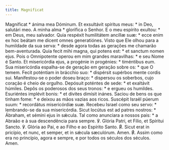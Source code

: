 ```yaml
---
title: Magnificat
---
```


<div class="grid grid-cols-2 gap-5">
  <span class="text-justify">
    Magníficat * ánima mea Dóminum. Et exsultávit spíritus meus: * in Deo,
    salutári meo.
  </span>
  <span class="text-justify">
    A minha alma * glorifica o Senhor. E o meu espírito exultou: * em Deus, meu
    salvador.
  </span>
  <span class="text-justify">
    Quia respéxit humilitátem ancíllæ suæ: * ecce enim ex hoc beátam me dicent
    omnes generatiónes.
  </span>
  <span class="text-justify">
    Visto que Ele olhou para a humildade da sua serva: * desde agora todas as
    gerações me chamarão bem-aventurada.
  </span>
  <span class="text-justify">
    Quia fecit mihi magna, qui potens est: * et sanctum nomen ejus.
  </span>
  <span class="text-justify">
    Pois o Omnipotente operou em mim grandes maravilhas: * e seu Nome é Santo.
  </span>
  <span class="text-justify">
    Et misericórdia ejus, a progénie in progénies: * timéntibus eum.
  </span>
  <span class="text-justify">
    Sua misericórdia espalha-se de geração em geração sobre os: * que O temem.
  </span>
  <span class="text-justify">
    Fecit poténtiam in brácchio suo: * dispérsit supérbos mente cordis sui.
  </span>
  <span class="text-justify">
    Manifestou-se o poder doseu braço: * dispersou os soberbos, cujo coração é
    cheio de orgulho.
  </span>
  <span class="text-justify">
    Depósuit poténtes de sede: * et exaltávit húmiles.
  </span>
  <span class="text-justify">
    Depôs os poderosos dos seus tronos: * e ergueu os humildes.
  </span>
  <span class="text-justify">
    Esuriéntes implévit bonis: * et dívites dimísit inánes.
  </span>
  <span class="text-justify">
    Saciou de bens os que tinham fome: * e deixou as mãos vazias aos ricos.
  </span>
  <span class="text-justify">
    Suscépit Israël púerum suum: * recordátus misericórdiæ suæ.
  </span>
  <span class="text-justify">
    Recebeu Israel como seu servo: * lembrando-se da sua misericórdia.
  </span>
  <span class="text-justify">
    Sicut locútus est ad patres nostros: * Ábraham, et sémini ejus in sǽcula.
  </span>
  <span class="text-justify">
    Tal como anunciara a nossos pais: * a Abraão e à sua descendência para
    sempre.
  </span>
  <span class="text-justify">
    ℣. Glória Patri, et Fílio, et Spíritui Sancto.
  </span>
  <span class="text-justify">
    ℣. Glória ao Pai, e ao Filho e ao Espírito Santo.
  </span>
  <span class="text-justify">
    <span class="text-red-500">℟.</span> Sicut erat in pricípio, et nunc, et
    semper, et in sǽcula sæculórum. Amen.
  </span>
  <span class="text-justify">
    <span class="text-red-500">℟.</span> Assim como era no princípio, agora e
    sempre, e por todos os séculos dos séculos. Amen.
  </span>
</div>
